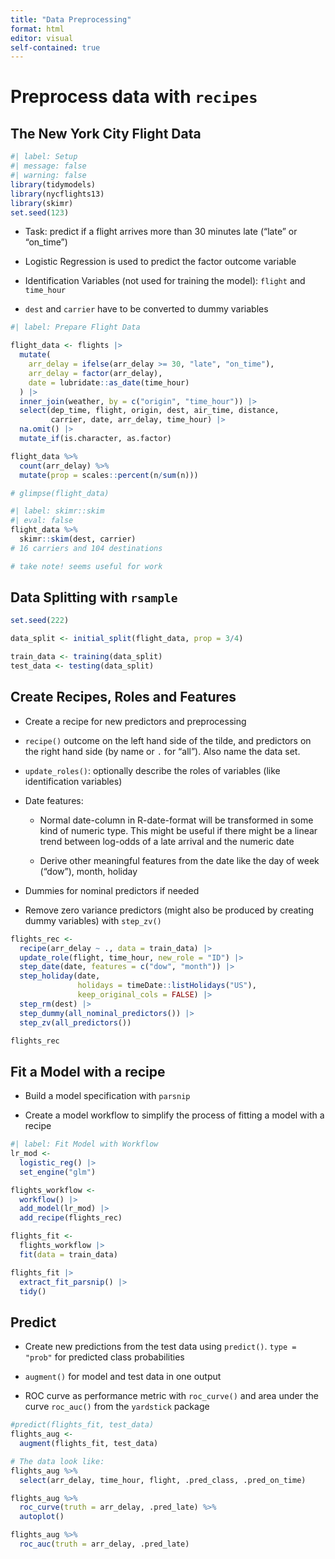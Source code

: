 ```yaml
---
title: "Data Preprocessing"
format: html
editor: visual
self-contained: true
---
```


## 

# Preprocess data with `recipes`

## The New York City Flight Data

```r
#| label: Setup
#| message: false
#| warning: false
library(tidymodels)
library(nycflights13)
library(skimr)
set.seed(123)
```

-   Task: predict if a flight arrives more than 30 minutes late ("late" or "on_time")

-   Logistic Regression is used to predict the factor outcome variable

-   Identification Variables (not used for training the model): `flight` and `time_hour`

-   `dest` and `carrier` have to be converted to dummy variables

```r
#| label: Prepare Flight Data

flight_data <- flights |> 
  mutate(
    arr_delay = ifelse(arr_delay >= 30, "late", "on_time"),
    arr_delay = factor(arr_delay),
    date = lubridate::as_date(time_hour)
  ) |>
  inner_join(weather, by = c("origin", "time_hour")) |> 
  select(dep_time, flight, origin, dest, air_time, distance, 
         carrier, date, arr_delay, time_hour) |> 
  na.omit() |> 
  mutate_if(is.character, as.factor)

flight_data %>% 
  count(arr_delay) %>% 
  mutate(prop = scales::percent(n/sum(n))) 

# glimpse(flight_data)
```

```r
#| label: skimr::skim
#| eval: false
flight_data %>% 
  skimr::skim(dest, carrier) 
# 16 carriers and 104 destinations

# take note! seems useful for work
```

## Data Splitting with `rsample`

```r
set.seed(222)

data_split <- initial_split(flight_data, prop = 3/4)

train_data <- training(data_split)
test_data <- testing(data_split)
```

## Create Recipes, Roles and Features

-   Create a recipe for new predictors and preprocessing

-   `recipe()` outcome on the left hand side of the tilde, and predictors on the right hand side (by name or `.` for "all"). Also name the data set.

-   `update_roles()`: optionally describe the roles of variables (like identification variables)

-   Date features:

    -   Normal date-column in R-date-format will be transformed in some kind of numeric type. This might be useful if there might be a linear trend between log-odds of a late arrival and the numeric date

    -   Derive other meaningful features from the date like the day of week ("dow"), month, holiday

-   Dummies for nominal predictors if needed

-   Remove zero variance predictors (might also be produced by creating dummy variables) with `step_zv()`

```r
flights_rec <- 
  recipe(arr_delay ~ ., data = train_data) |> 
  update_role(flight, time_hour, new_role = "ID") |> 
  step_date(date, features = c("dow", "month")) |> 
  step_holiday(date,
               holidays = timeDate::listHolidays("US"),
               keep_original_cols = FALSE) |> 
  step_rm(dest) |> 
  step_dummy(all_nominal_predictors()) |> 
  step_zv(all_predictors())

flights_rec
```

## Fit a Model with a recipe

-   Build a model specification with `parsnip`

-   Create a model workflow to simplify the process of fitting a model with a recipe

```r
#| label: Fit Model with Workflow
lr_mod <- 
  logistic_reg() |> 
  set_engine("glm")

flights_workflow <- 
  workflow() |> 
  add_model(lr_mod) |> 
  add_recipe(flights_rec)

flights_fit <- 
  flights_workflow |> 
  fit(data = train_data)

flights_fit |> 
  extract_fit_parsnip() |> 
  tidy()

```

## Predict

-   Create new predictions from the test data using `predict()`. `type = "prob"` for predicted class probabilities

-   `augment()` for model and test data in one output

-   ROC curve as performance metric with `roc_curve()` and area under the curve `roc_auc()` from the `yardstick` package

```r

#predict(flights_fit, test_data)
flights_aug <- 
  augment(flights_fit, test_data)

# The data look like: 
flights_aug %>%
  select(arr_delay, time_hour, flight, .pred_class, .pred_on_time)

```

```r
flights_aug %>% 
  roc_curve(truth = arr_delay, .pred_late) %>% 
  autoplot()
```

```r
flights_aug %>% 
  roc_auc(truth = arr_delay, .pred_late)
```
